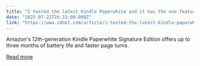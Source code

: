 ```yaml
---
title: "I tested the latest Kindle Paperwhite and it has the one feature I've been waiting for"
date: "2025-07-22T16:15:00.000Z"
link: "https://www.zdnet.com/article/i-tested-the-latest-kindle-paperwhite-and-it-has-the-one-feature-ive-been-waiting-for/"
---
```


Amazon's 12th-generation Kindle Paperwhite Signature Edition offers up to three months of battery life and faster page turns.

[Read more](https://www.zdnet.com/article/i-tested-the-latest-kindle-paperwhite-and-it-has-the-one-feature-ive-been-waiting-for/)
